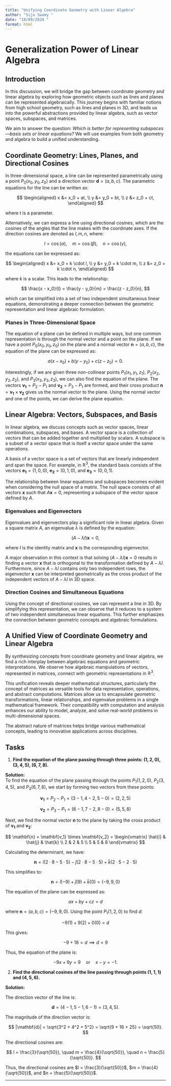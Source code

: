 ```yaml
---
title: "Unifying Coordinate Geometry with Linear Algebra"
author: "Siju Swamy "
date: "10/09/2024 "
format: html
---
```


# Generalization Power of Linear Algebra

## Introduction
In this discussion, we will bridge the gap between coordinate geometry and linear algebra by exploring how geometric objects such as lines and planes can be represented algebraically. This journey begins with familiar notions from high school geometry, such as lines and planes in 3D, and leads us into the powerful abstractions provided by linear algebra, such as vector spaces, subspaces, and matrices.

We aim to answer the question: *Which is better for representing subspaces—basis sets or linear equations?* We will use examples from both geometry and algebra to build a unified understanding.

## Coordinate Geometry: Lines, Planes, and Directional Cosines
In three-dimensional space, a line can be represented parametrically using a point $P_0(x_0, y_0, z_0)$ and a direction vector $\mathbf{d} = (a, b, c)$. The parametric equations for the line can be written as:

$$
\begin{aligned}
x &= x_0 + at, \\
y &= y_0 + bt, \\
z &= z_0 + ct,
\end{aligned}
$$

where $t$ is a parameter. 

Alternatively, we can express a line using directional cosines, which are the cosines of the angles that the line makes with the coordinate axes. If the direction cosines are denoted as $l, m, n$, where:

$$
l = \cos(\alpha), \quad m = \cos(\beta), \quad n = \cos(\gamma),
$$

the equations can be expressed as:

$$
\begin{aligned}
x &= x_0 + k \cdot l, \\
y &= y_0 + k \cdot m, \\
z &= z_0 + k \cdot n,
\end{aligned}
$$

where $k$ is a scalar. This leads to the relationship:

$$
\frac{x - x_0}{l} = \frac{y - y_0}{m} = \frac{z - z_0}{n},
$$

which can be simplified into a set of two independent simultaneous linear equations, demonstrating a deeper connection between the geometric representation and linear algebraic formulation.

### Planes in Three-Dimensional Space
The equation of a plane can be defined in multiple ways, but one common representation is through the normal vector and a point on the plane. If we have a point $P_0(x_0, y_0, z_0)$ on the plane and a normal vector $\mathbf{n} = (a, b, c)$, the equation of the plane can be expressed as:

$$
a(x - x_0) + b(y - y_0) + c(z - z_0) = 0.
$$

Interestingly, if we are given three non-collinear points $P_1(x_1, y_1, z_1)$, $P_2(x_2, y_2, z_2)$, and $P_3(x_3, y_3, z_3)$, we can also find the equation of the plane. The vectors $\mathbf{v_1} = P_2 - P_1$ and $\mathbf{v_2} = P_3 - P_1$ are formed, and their cross product $\mathbf{n} = \mathbf{v_1} \times \mathbf{v_2}$ gives us the normal vector to the plane. Using the normal vector and one of the points, we can derive the plane equation.

## Linear Algebra: Vectors, Subspaces, and Basis
In linear algebra, we discuss concepts such as vector spaces, linear combinations, subspaces, and bases. A vector space is a collection of vectors that can be added together and multiplied by scalars. A subspace is a subset of a vector space that is itself a vector space under the same operations.

A basis of a vector space is a set of vectors that are linearly independent and span the space. For example, in $\mathbb{R}^3$, the standard basis consists of the vectors $\mathbf{e_1} = (1,0,0)$, $\mathbf{e_2} = (0,1,0)$, and $\mathbf{e_3} = (0,0,1)$.

The relationship between linear equations and subspaces becomes evident when considering the null space of a matrix. The null space consists of all vectors $\mathbf{x}$ such that $A\mathbf{x} = 0$, representing a subspace of the vector space defined by $A$.

### Eigenvalues and Eigenvectors
Eigenvalues and eigenvectors play a significant role in linear algebra. Given a square matrix $A$, an eigenvalue $\lambda$ is defined by the equation:

$$
(A - \lambda I)\mathbf{x} = 0,
$$

where $I$ is the identity matrix and $\mathbf{x}$ is the corresponding eigenvector. 

A major observation in this context is that solving $(A - \lambda I)\mathbf{x} = 0$ results in finding a vector $\mathbf{x}$ that is orthogonal to the transformation defined by $A - \lambda I$. Furthermore, since $A - \lambda I$ contains only two independent rows, the eigenvector $\mathbf{x}$ can be interpreted geometrically as the cross product of the independent vectors of $A - \lambda I$ in 3D space.

### Direction Cosines and Simultaneous Equations
Using the concept of directional cosines, we can represent a line in 3D. By simplifying this representation, we can observe that it reduces to a system of two independent simultaneous linear equations. This further emphasizes the connection between geometric concepts and algebraic formulations.

## A Unified View of Coordinate Geometry and Linear Algebra
By synthesizing concepts from coordinate geometry and linear algebra, we find a rich interplay between algebraic equations and geometric interpretations. We observe how algebraic manipulations of vectors, represented in matrices, connect with geometric representations in $\mathbb{R}^3$.

This unification reveals deeper mathematical structures, particularly the concept of matrices as versatile tools for data representation, operations, and abstract computations. Matrices allow us to encapsulate geometric transformations, linear relationships, and eigenvalue problems in a single mathematical framework. Their compatibility with computation and analysis enhances our ability to model, analyze, and solve real-world problems in multi-dimensional spaces.

The abstract nature of matrices helps bridge various mathematical concepts, leading to innovative applications across disciplines.

## Tasks

1. **Find the equation of the plane passing through three points: $(1, 2, 0)$, $(3, 4, 5)$, $(6, 7, 8)$.**

**Solution:**  
To find the equation of the plane passing through the points $P_1(1, 2, 0)$, $P_2(3, 4, 5)$, and $P_3(6, 7, 8)$, we start by forming two vectors from these points:

$$
\mathbf{v_1} = P_2 - P_1 = (3 - 1, 4 - 2, 5 - 0) = (2, 2, 5)
$$

$$
\mathbf{v_2} = P_3 - P_1 = (6 - 1, 7 - 2, 8 - 0) = (5, 5, 8)
$$

Next, we find the normal vector $\mathbf{n}$ to the plane by taking the cross product of $\mathbf{v_1}$ and $\mathbf{v_2}$:

$$
\mathbf{n} = \mathbf{v_1} \times \mathbf{v_2} = 
\begin{vmatrix}
\hat{i} & \hat{j} & \hat{k} \\
2 & 2 & 5 \\
5 & 5 & 8
\end{vmatrix}
$$

Calculating the determinant, we have:

$$
\mathbf{n} = \hat{i}(2 \cdot 8 - 5 \cdot 5) - \hat{j}(2 \cdot 8 - 5 \cdot 5) + \hat{k}(2 \cdot 5 - 2 \cdot 5)
$$

This simplifies to:

$$
\mathbf{n} = \hat{i}(-9) + \hat{j}(9) + \hat{k}(0) = (-9, 9, 0)
$$

The equation of the plane can be expressed as:

$$
ax + by + cz = d
$$

where $\mathbf{n} = (a, b, c) = (-9, 9, 0)$. Using the point $P_1(1, 2, 0)$ to find $d$:

$$
-9(1) + 9(2) + 0(0) = d
$$

This gives:

$$
-9 + 18 = d \implies d = 9
$$

Thus, the equation of the plane is:

$$
-9x + 9y = 9 \quad \text{or} \quad x - y = -1.
$$

2. **Find the directional cosines of the line passing through points $(1, 1, 1)$ and $(4, 5, 6)$.**

**Solution:**

The direction vector of the line is:

$$
\mathbf{d} = (4 - 1, 5 - 1, 6 - 1) = (3, 4, 5).
$$

The magnitude of the direction vector is:

$$
|\mathbf{d}| = \sqrt{3^2 + 4^2 + 5^2} = \sqrt{9 + 16 + 25} = \sqrt{50}.
$$

The directional cosines are:

$$
l = \frac{3}{\sqrt{50}}, \quad m = \frac{4}{\sqrt{50}}, \quad n = \frac{5}{\sqrt{50}}.
$$

Thus, the directional cosines are $l = \frac{3}{\sqrt{50}}$, $m = \frac{4}{\sqrt{50}}$, and $n = \frac{5}{\sqrt{50}}$.

---

